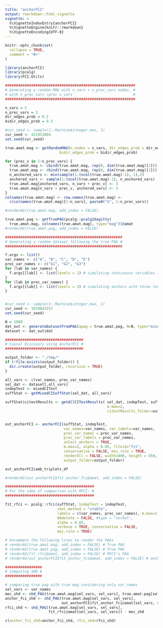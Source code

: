 ```yaml
---
title: "anchorFCI"
output: rmarkdown::html_vignette
vignette: >
  %\VignetteIndexEntry{anchorFCI}
  %\VignetteEngine{knitr::rmarkdown}
  %\VignetteEncoding{UTF-8}
---
```


```r
knitr::opts_chunk$set(
  collapse = TRUE,
  comment = "#>"
)
```

```r

library(anchorFCI)
library(pcalg)
library(FCI.Utils)
```


```r

############################################################
# Generating a random MAG with n_vars + n_prec_vars nodes, #
# with n_prec_vars \prec n_vars                            #
############################################################

n_vars = 5
n_prec_vars = 3
dir_edges_prob = 0.2
bidir_edges_prob = 0.3

#cur_seed <- sample(1:.Machine$integer.max, 1)
cur_seed <- 421953804
set.seed(cur_seed)

true.amat.mag <- getRandomMAG(n_nodes = n_vars, dir_edges_prob = dir_edges_prob,
                         bidir_edges_prob = bidir_edges_prob)

for (prec_v in 1:n_prec_vars) {
  true.amat.mag <- cbind(true.amat.mag, rep(0, dim(true.amat.mag)[1]))
  true.amat.mag <- rbind(true.amat.mag, rep(0, dim(true.amat.mag)[2]))
  n_anchored_vars <- min(sample(1:(ncol(true.amat.mag)-1), 1),2)
  anchored_vars <- sample(1:(ncol(true.amat.mag)-1), n_anchored_vars)
  true.amat.mag[anchored_vars, n_vars + prec_v] <- 3
  true.amat.mag[n_vars + prec_v, anchored_vars] <- 2
}
colnames(true.amat.mag) <- row.names(true.amat.mag) <-
  c(colnames(true.amat.mag)[1:n_vars], paste0("G", 1:n_prec_vars))

#renderAG(true.amat.mag, add_index = FALSE)

true.amat.pag <- getTruePAG(pcalg::pcalg2dagitty(
  true.amat.mag, colnames(true.amat.mag), type="mag"))@amat
#renderAG(true.amat.pag, add_index = FALSE)
```

```r
######################################################
# Generating a random dataset following the true PAG #
######################################################

f.args <- list()
var_names <- c("A", "B", "C", "D", "E")
prec_var_names <- c("G1", "G2", "G3")
for (lab in var_names) {
  f.args[[lab]] <- list(levels = 1) # simulating continuous variables (mimics phenotpes)
}
for (lab in prec_var_names) {
  f.args[[lab]] <- list(levels = 3) # simulating anchors with three levels (mimics SNPs)
}


#cur_seed <- sample(1:.Machine$integer.max, 1)
cur_seed <- 1070843257
set.seed(cur_seed)

N = 1000
dat_out <- generateDatasetFromPAG(apag = true.amat.pag, N=N, type="mixed", f.args=f.args)
dataset <- dat_out$dat

```

```r
####################################
# Causal Discovery using AnchorFCI #
####################################

output_folder <- "./tmp/"
if (!file.exists(output_folder)) {
  dir.create(output_folder, recursive = TRUE)
}

all_vars <- c(var_names, prec_var_names)
sel_dat <- dataset[,all_vars]
indepTest <- mixedCITest
suffStat <- getMixedCISuffStat(sel_dat, all_vars)

suffStat$citestResults <- getAllCITestResults( sel_dat, indepTest, suffStat,
                                               m.max=2,
                                               citestResults_folder=output_folder)


out_anchorFCI <- anchorFCI(suffStat, indepTest,
                           var_names=var_names, var_labels=var_names,
                           prec_var_names = prec_var_names,
                           prec_var_labels = prec_var_names,
                           select_anchors = TRUE,
                           m.max=2, alpha = 0.05, fileid="fit",
                           conservative = FALSE, maj.rule = TRUE,
                           renderAll = FALSE, width=800, height = 450,
                           output_folder=output_folder)

out_anchorFCI$amb_triplets_df

#renderAG(out_anchorFCI$fit_anchor_fci@amat, add_index = FALSE)
```

```r

#########################################
# For the sake of comparison with RFCI: #
#########################################

fit_rfci <- pcalg::rfci(suffStat, indepTest = indepTest,
                        skel.method = "stable",
                        labels = c(var_names, prec_var_names), m.max=2,
                        NAdelete = FALSE, #type = "normal",
                        alpha = 0.05,
                        verbose = TRUE, conservative = FALSE,
                        maj.rule = TRUE)

```

```r

# Uncomment the following lines to render the PAGs
# renderAG(true.amat.mag, add_index = FALSE) # True PAG
# renderAG(true.amat.pag, add_index = FALSE) # True PAG
# renderAG(fit_rfci@amat, add_index = FALSE) # RFCI's PAG
# renderAG(out_anchorFCI$fit_anchor_fci@amat, add_index = FALSE) # anchorFCI's PAG

```

```r

#################
# Computing SHD #
#################

# comparing true pag with true mag considering only var_names
sel_vars <- var_names
mec_shd <- shd_PAG(true.amat.mag[sel_vars, sel_vars], true.amat.pag[sel_vars, sel_vars])
anchor_fci_shd <- shd_PAG(true.amat.mag[sel_vars, sel_vars],
                          out_anchorFCI$fit_anchor_fci@amat[sel_vars, sel_vars]) - mec_shd
rfci_shd <- shd_PAG(true.amat.mag[sel_vars, sel_vars],
                    fit_rfci@amat[sel_vars, sel_vars]) - mec_shd

c(anchor_fci_shd=anchor_fci_shd, rfci_shd=rfci_shd)

```

